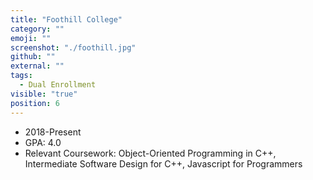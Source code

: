 ```yaml
---
title: "Foothill College"
category: ""
emoji: ""
screenshot: "./foothill.jpg"
github: ""
external: ""
tags:
  - Dual Enrollment
visible: "true"
position: 6
---
```

* 2018-Present
* GPA: 4.0 
* Relevant Coursework: Object-Oriented Programming in C++, Intermediate Software Design for C++, Javascript for Programmers
